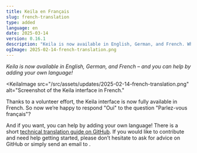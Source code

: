 ```yaml
---
title: Keila en Français
slug: french-translation
type: added
language: en
date: 2025-03-14
version: 0.16.1
description: "Keila is now available in English, German, and French. Why don’t you add your own language?"
ogImage: 2025-02-14-french-translation.png
---
```


*Keila is now available in English, German, and French – and you can help by adding your own language!*

<KeilaImage
  src="/src/assets/updates/2025-02-14-french-translation.png"
  alt="Screenshot of the Keila interface in French."
></KeilaImage>

Thanks to a volunteer effort, the Keila interface is now fully available in French.
So now we’re happy to respond "Oui" to the question "Parlez-vous français"?

And if you want, you can help by adding your own language! There is a short [technical translation guide on GitHub](https://github.com/pentacent/keila/blob/main/CONTRIBUTING.md#translating-keila).
If you would like to contribute and need help getting started, please don’t hesitate to ask for advice on GitHub
or simply send an email to <Email user="hello" domain="keila.io" />.
